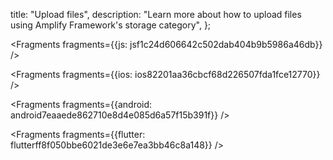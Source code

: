   title: "Upload files",
  description: "Learn more about how to upload files using Amplify Framework's storage category",
};






<Fragments fragments={{js: jsf1c24d606642c502dab404b9b5986a46db}} />



<Fragments fragments={{ios: ios82201aa36cbcf68d226507fda1fce12770}} />



<Fragments fragments={{android: android7eaaede862710e8d4e085d6a57f15b391f}} />



<Fragments fragments={{flutter: flutterff8f050bbe6021de3e6e7ea3bb46c8a148}} />
